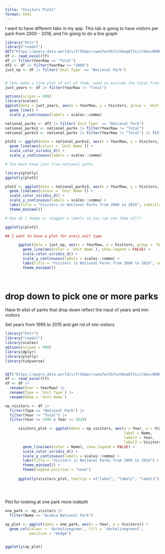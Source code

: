 ```yaml
---
title: "Visitors Plots"
format: html
---
```


I want to have different tabs in my app. This tab is going to have visitors per park from 2000 - 2016, and I'm going to do a line graph 
```r
library("httr")
library("readxl")
GET("https://query.data.world/s/fr5k6pcrcweo7wr657vchbeq6f3cci?dws=00000", write_disk(tf <- tempfile(fileext = ".xlsx")))
df <- read_excel(tf)
df |> filter(YearRaw == "Total")
df2 <- df |> filter(YearRaw >= "2000")
just_np <- df |> filter(`Unit Type` == "National Park")


# lets make a line plot of all of them, need to exclude the total from YearRaw 
just_years <- df |> filter(YearRaw != "Total")

options(scipen = 999)
library(scales)
ggplot(data = just_years, aes(x = YearRaw, y = Visitors, group = `Unit Name`)) +
  geom_line() +
  scale_y_continuous(labels = scales::comma)

national_parks <- df2 |> filter(`Unit Type` == "National Park")
national_parks2 <- national_parks |> filter(YearRaw != "Total")
national_parks3 <- national_parks |> filter(YearRaw != "Total") |> filter(Visitors >= 1000000)

plot1 <- ggplot(data = national_parks2, aes(x = YearRaw, y = Visitors, group = `Unit Name`)) +
  geom_line(aes(colour = `Unit Name`)) +
  scale_color_viridis_d() +
  scale_y_continuous(labels = scales::comma)

# Too much keep just true national parks 

library(plotly)
ggplotly(plot1)

plot2 <- ggplot(data = national_parks3, aes(x = YearRaw, y = Visitors, group = `Unit Name`)) +
  geom_line(aes(colour = `Unit Name`)) +
  scale_color_viridis_d() +
  scale_y_continuous(labels = scales::comma) +
  labs(title = "Visitors in National Parks from 2000 to 2016", subtitle = "Minimum visitors is set at 1,000,000") +
  theme_minimal()

# How do i dodge or stagger x labels so you can see them all??

ggplotly(plot2)

## I want to have a plot for every unit type 

```

```r
      ggplot(data = just_np, aes(x = YearRaw, y = Visitors, group = `Unit Name`)) +
        geom_line(aes(color = `Unit Name`), show.legend = FALSE) +
        scale_color_viridis_d() +
        scale_y_continuous(labels = scales::comma) +
        labs(title = "Visitors in National Parks from 2000 to 2016", subtitle = "Minimum visitors is set at 1,000,000") +
        theme_minimal()

                                         
```

# drop down to pick one or more parks 
Have th elist of parks that drop down reflect the input of years and min visitors 

Set years from 1995 to 2015 and get rid of min visitors 
```r
library("httr")
library("readxl")
library(scales)
options(scipen = 999)
library(dplyr)
library(plotly)
library(tidyverse)


GET("https://query.data.world/s/fr5k6pcrcweo7wr657vchbeq6f3cci?dws=00000", write_disk(tf <- tempfile(fileext = ".xlsx")))
df <- read_excel(tf)
df <- df |> 
  rename(Year = YearRaw) |>
  rename(Type = `Unit Type`) |> 
  rename(Name = `Unit Name`)

np_visitors <- df |> 
  filter(Type == "National Park") |>
  filter(Year != "Total") |>
  filter(Year >= 1995 & Year <= 2016)

      visitors_plot <- ggplot(data = np_visitors, aes(x = Year, y = Visitors, group = Name,
                                                      label = Name,
                                                      label2 = Year,
                                                      label3 = Visitors)) +
        geom_line(aes(color = Name), show.legend = FALSE) +
        scale_color_viridis_d() +
        scale_y_continuous(labels = scales::comma) +
        labs(title = "Visitors in National Parks from 1995 to 2016") +
        theme_minimal() +
        theme(legend.position = "none")
      
      ggplotly(visitors_plot, tooltip = c("label", "label2", "label3"))
      
  
    


```

Plot for looking at one park more indepth
```r
one_park <- np_visitors |>
  filter(Name == "Acadia National Park")

op_plot <- ggplot(data = one_park, aes(x = Year, y = Visitors)) +
  geom_col(colour = 'darkolivegreen', fill = 'darkolivegreen3',
           position = "dodge") 


ggplotly(op_plot)


```

